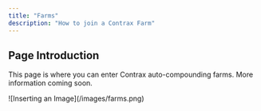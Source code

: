 ```yaml
---
title: "Farms"
description: "How to join a Contrax Farm"
---
```


## Page Introduction

This page is where you can enter Contrax auto-compounding farms. More information coming soon.

<Frame>![Inserting an Image](/images/farms.png)</Frame>
